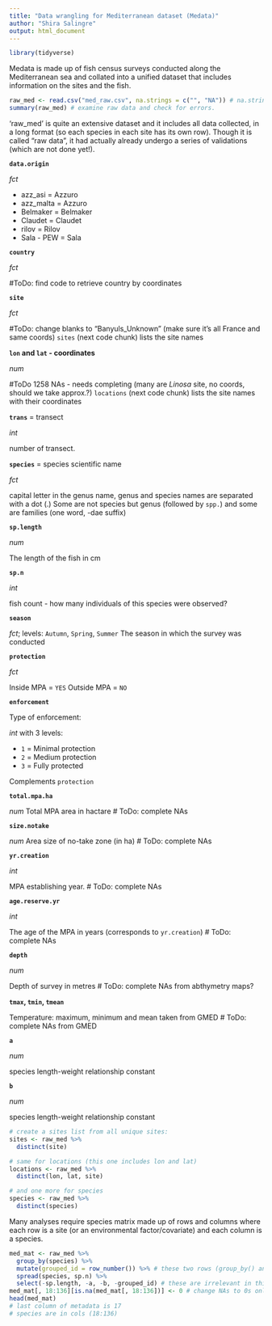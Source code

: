 ```yaml
---
title: "Data wrangling for Mediterranean dataset (Medata)"
author: "Shira Salingre"
output: html_document
---
```


```r
library(tidyverse)

```

Medata is made up of fish census surveys conducted along the Mediterranean sea and collated into a unified dataset that includes information on the sites and the fish.

```r
raw_med <- read.csv("med_raw.csv", na.strings = c("", "NA")) # na.string() is used to make sure all blanks and all NAs are counted as NA.
summary(raw_med) # examine raw data and check for errors.

```

'raw_med' is quite an extensive dataset and it includes all data collected, in a long format (so each species in each site has its own row). Though it is called "raw data", it had actually already undergo a series of validations (which are not done yet!).

**`data.origin`**

*fct*

* azz_asi = Azzuro
* azz_malta = Azzuro
* Belmaker = Belmaker
* Claudet = Claudet
* rilov = Rilov
* Sala - PEW = Sala

**`country`**

*fct*

#ToDo: find code to retrieve country by coordinates

**`site`**

*fct*

#ToDo: change blanks to "Banyuls_Unknown" (make sure it's all France and same coords)
`sites` (next code chunk) lists the site names

**`lon` and `lat` - coordinates**

*num*

#ToDo 1258 NAs - needs completing (many are *Linosa* site, no coords, should we take approx.?)
`locations` (next code chunk) lists the site names with their coordinates

**`trans`** = transect

*int*

number of transect.

**`species`** = species scientific name

*fct*

capital letter in the genus name, genus and species names are separated with a dot (.)
Some are not species but genus (followed by `spp.`) and some are families (one word, -dae suffix)

**`sp.length`**

*num*

The length of the fish in cm

**`sp.n`**

*int*

fish count - how many individuals of this species were observed?

**`season`**

*fct*; levels: `Autumn`, `Spring`, `Summer`
The season in which the survey was conducted

**`protection`** 

*fct*

Inside MPA = `YES`
Outside MPA = `NO`

**`enforcement`**

Type of enforcement:

*int* with 3 levels:

* `1` = Minimal protection
* `2` = Medium protection
* `3` = Fully protected

Complements `protection`

**`total.mpa.ha`**

*num*
Total MPA area in hactare
# ToDo: complete NAs

**`size.notake`**

*num*
Area size of no-take zone (in ha)
# ToDo: complete NAs

**`yr.creation`**

*int*

MPA establishing year.
# ToDo: complete NAs

**`age.reserve.yr`**

*int*

The age of the MPA in years (corresponds to `yr.creation`)
# ToDo: complete NAs

**`depth`**

*num*

Depth of survey in metres
# ToDo: complete NAs from abthymetry maps?

**`tmax`, `tmin`, `tmean`**

Temperature: maximum, minimum and mean
taken from GMED
# ToDo: complete NAs from GMED

**`a`**

*num*

species length-weight relationship constant

**`b`**

*num*

species length-weight relationship constant


```r

# create a sites list from all unique sites:
sites <- raw_med %>%
  distinct(site)

# same for locations (this one includes lon and lat)
locations <- raw_med %>%
  distinct(lon, lat, site)

# and one more for species
species <- raw_med %>% 
  distinct(species)

```


Many analyses require species matrix made up of rows and columns where each row is a site (or an environmental factor/covariate) and each column is a species.

```r

med_mat <- raw_med %>% 
  group_by(species) %>% 
  mutate(grouped_id = row_number()) %>% # these two rows (group_by() and mutate()) are a workaround an error dplyr throws when there are multiple keys, i.e. the species, which is the column we'd like to spread, is not unique)
  spread(species, sp.n) %>% 
  select(-sp.length, -a, -b, -grouped_id) # these are irrelevant in this case but make sure to consider if you do need these variables
med_mat[, 18:136][is.na(med_mat[, 18:136])] <- 0 # change NAs to 0s only for species
head(med_mat)
# last column of metadata is 17
# species are in cols (18:136)

```


